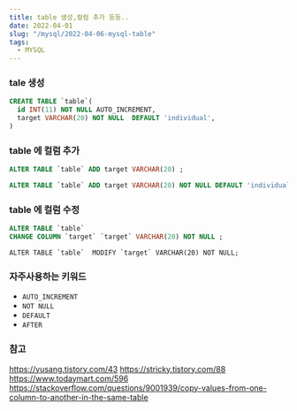 ```yaml
---
title: table 생성,컬럼 추가 등등..
date: 2022-04-01
slug: "/mysql/2022-04-06-mysql-table"
tags:
  - MYSQL
---
```


### tale 생성
```sql
CREATE TABLE `table`(    
  id INT(11) NOT NULL AUTO_INCREMENT, 
  target VARCHAR(20) NOT NULL  DEFAULT 'individual',     
)
```

### table 에 컬럼 추가

```sql
ALTER TABLE `table` ADD target VARCHAR(20) ;
```

```sql
ALTER TABLE `table` ADD target VARCHAR(20) NOT NULL DEFAULT 'individual' AFTER `name`  ;
```

### table 에 컬럼 수정

```sql
ALTER TABLE `table` 
CHANGE COLUMN `target` `target` VARCHAR(20) NOT NULL ;
```

```
ALTER TABLE `table`  MODIFY `target` VARCHAR(20) NOT NULL;
```

### 자주사용하는 키워드
* `AUTO_INCREMENT`
* `NOT NULL`
* `DEFAULT`
* `AFTER`


### 참고
https://yusang.tistory.com/43
https://stricky.tistory.com/88
https://www.todaymart.com/596
https://stackoverflow.com/questions/9001939/copy-values-from-one-column-to-another-in-the-same-table

